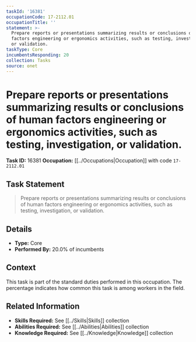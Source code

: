 ```yaml
---
taskId: '16381'
occupationCode: 17-2112.01
occupationTitle: ''
statement: >-
  Prepare reports or presentations summarizing results or conclusions of human
  factors engineering or ergonomics activities, such as testing, investigation,
  or validation.
taskType: Core
incumbentsResponding: 20
collection: Tasks
source: onet
---
```

# Prepare reports or presentations summarizing results or conclusions of human factors engineering or ergonomics activities, such as testing, investigation, or validation.

**Task ID:** 16381
**Occupation:** [[../Occupations|Occupation]] with code `17-2112.01`

## Task Statement

> Prepare reports or presentations summarizing results or conclusions of human factors engineering or ergonomics activities, such as testing, investigation, or validation.

## Details

- **Type:** Core
- **Performed By:** 20.0% of incumbents

## Context

This task is part of the standard duties performed in this occupation. The percentage indicates how common this task is among workers in the field.

## Related Information

- **Skills Required:** See [[../Skills|Skills]] collection
- **Abilities Required:** See [[../Abilities|Abilities]] collection
- **Knowledge Required:** See [[../Knowledge|Knowledge]] collection
